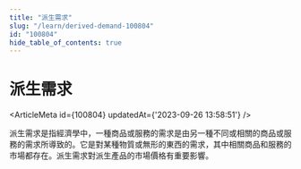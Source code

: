 ```yaml
---
title: "派生需求"
slug: "/learn/derived-demand-100804"
id: "100804"
hide_table_of_contents: true
---
```



# 派生需求

<ArticleMeta id={100804} updatedAt={'2023-09-26 13:58:51'} />
<div className='border-solid border-b border-t-0 my-4 border-[var(--ifm-color-gray-300)]' />

派生需求是指經濟學中，一種商品或服務的需求是由另一種不同或相關的商品或服務的需求所導致的。它是對某種物質或無形的東西的需求，其中相關商品和服務的市場都存在。派生需求對派生產品的市場價格有重要影響。
